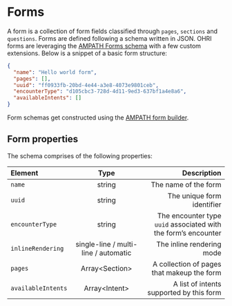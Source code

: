 # Forms

A form is a collection of form fields classified through `pages`, `sections` and `questions`. Forms are defined following a schema written in JSON. OHRI forms are leveraging the [AMPATH Forms schema](https://ampath-forms.vercel.app/docs/core-concepts/) with a few custom extensions. Below is a snippet of a basic form structure:

```json copy
{
  "name": "Hello world form",
  "pages": [],
  "uuid": "ff0933fb-20bd-4e44-a3e8-4073e9801ceb",
  "encounterType": "d105cbc3-728d-4d11-9ed3-637bf1a4e8a6",
  "availableIntents": []
}
```

Form schemas get constructed using the [AMPATH form builder](https://ampath-forms.vercel.app/getting-started#create-a-form).

## Form properties

The schema comprises of the following properties:

| Element            |                 Type                 |                                                    Description |
| :----------------- | :----------------------------------: | -------------------------------------------------------------: |
| `name`             |                string                |                                           The name of the form |
| `uuid`             |                string                |                                     The unique form identifier |
| `encounterType`    |                string                | The encounter type `uuid` associated with the form’s encounter |
| `inlineRendering`  | single-line / multi-line / automatic |                                      The inline rendering mode |
| `pages`            |           Array\<Section\>           |                     A collection of pages that makeup the form |
| `availableIntents` |           Array\<Intent\>            |                       A list of intents supported by this form |
